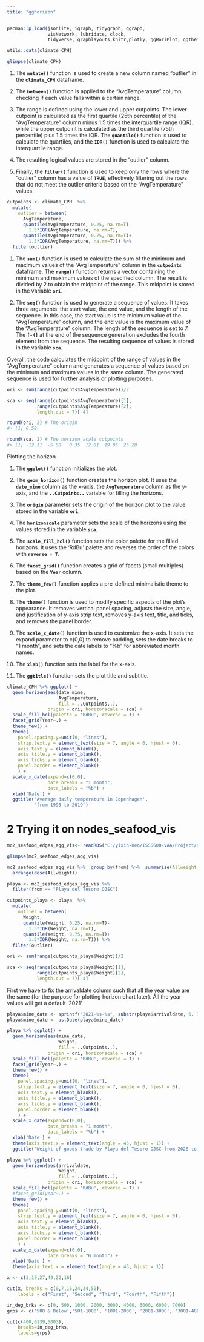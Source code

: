 ```yaml
---
title: "gghorizon"
---
```


```r
pacman::p_load(jsonlite, igraph, tidygraph, ggraph,
               visNetwork, lubridate, clock,
               tidyverse, graphlayouts,knitr,plotly, ggHoriPlot, ggthemes)
```

```r
utils::data(climate_CPH)
```

```r
glimpse(climate_CPH)
```

1.  The **`mutate()`** function is used to create a new column named "outlier" in the **`climate_CPH`** dataframe.

2.  The **`between()`** function is applied to the "AvgTemperature" column, checking if each value falls within a certain range.

3.  The range is defined using the lower and upper cutpoints. The lower cutpoint is calculated as the first quartile (25th percentile) of the "AvgTemperature" column minus 1.5 times the interquartile range (IQR), while the upper cutpoint is calculated as the third quartile (75th percentile) plus 1.5 times the IQR. The **`quantile()`** function is used to calculate the quartiles, and the **`IQR()`** function is used to calculate the interquartile range.

4.  The resulting logical values are stored in the "outlier" column.

5.  Finally, the **`filter()`** function is used to keep only the rows where the "outlier" column has a value of **`TRUE`**, effectively filtering out the rows that do not meet the outlier criteria based on the "AvgTemperature" values.

```r
cutpoints <- climate_CPH  %>% 
  mutate(
    outlier = between(
      AvgTemperature, 
      quantile(AvgTemperature, 0.25, na.rm=T)-
        1.5*IQR(AvgTemperature, na.rm=T),
      quantile(AvgTemperature, 0.75, na.rm=T)+
        1.5*IQR(AvgTemperature, na.rm=T))) %>% 
  filter(outlier)
```

1.  The **`sum()`** function is used to calculate the sum of the minimum and maximum values of the "AvgTemperature" column in the **`cutpoints`** dataframe. The **`range()`** function returns a vector containing the minimum and maximum values of the specified column. The result is divided by 2 to obtain the midpoint of the range. This midpoint is stored in the variable **`ori`**.

2.  The **`seq()`** function is used to generate a sequence of values. It takes three arguments: the start value, the end value, and the length of the sequence. In this case, the start value is the minimum value of the "AvgTemperature" column, and the end value is the maximum value of the "AvgTemperature" column. The length of the sequence is set to 7. The **`[-4]`** at the end of the sequence generation excludes the fourth element from the sequence. The resulting sequence of values is stored in the variable **`sca`**.

Overall, the code calculates the midpoint of the range of values in the "AvgTemperature" column and generates a sequence of values based on the minimum and maximum values in the same column. The generated sequence is used for further analysis or plotting purposes.

```r
ori <- sum(range(cutpoints$AvgTemperature))/2

sca <- seq(range(cutpoints$AvgTemperature)[1], 
           range(cutpoints$AvgTemperature)[2], 
           length.out = 7)[-4]
```

```r
round(ori, 2) # The origin
#> [1] 6.58

round(sca, 2) # The horizon scale cutpoints
#> [1] -12.11  -5.88   0.35  12.81  19.05  25.28
```

Plotting the horizon

1.  The **`ggplot()`** function initializes the plot.

2.  The **`geom_horizon()`** function creates the horizon plot. It uses the **`date_mine`** column as the x-axis, the **`AvgTemperature`** column as the y-axis, and the **`..Cutpoints..`** variable for filling the horizons.

3.  The **`origin`** parameter sets the origin of the horizon plot to the value stored in the variable **`ori`**.

4.  The **`horizonscale`** parameter sets the scale of the horizons using the values stored in the variable **`sca`**.

5.  The **`scale_fill_hcl()`** function sets the color palette for the filled horizons. It uses the 'RdBu' palette and reverses the order of the colors with **`reverse = T`**.

6.  The **`facet_grid()`** function creates a grid of facets (small multiples) based on the **`Year`** column.

7.  The **`theme_few()`** function applies a pre-defined minimalistic theme to the plot.

8.  The **`theme()`** function is used to modify specific aspects of the plot's appearance. It removes vertical panel spacing, adjusts the size, angle, and justification of y-axis strip text, removes y-axis text, title, and ticks, and removes the panel border.

9.  The **`scale_x_date()`** function is used to customize the x-axis. It sets the expand parameter to c(0,0) to remove padding, sets the date breaks to "1 month", and sets the date labels to "%b" for abbreviated month names.

10. The **`xlab()`** function sets the label for the x-axis.

11. The **`ggtitle()`** function sets the plot title and subtitle.

```r
climate_CPH %>% ggplot() +
  geom_horizon(aes(date_mine, 
                   AvgTemperature,
                   fill = ..Cutpoints..), 
               origin = ori, horizonscale = sca) +
  scale_fill_hcl(palette = 'RdBu', reverse = T) +
  facet_grid(Year~.) +
  theme_few() +
  theme(
    panel.spacing.y=unit(0, "lines"),
    strip.text.y = element_text(size = 7, angle = 0, hjust = 0),
    axis.text.y = element_blank(),
    axis.title.y = element_blank(),
    axis.ticks.y = element_blank(),
    panel.border = element_blank()
    ) +
  scale_x_date(expand=c(0,0), 
               date_breaks = "1 month", 
               date_labels = "%b") +
  xlab('Date') +
  ggtitle('Average daily temperature in Copenhagen', 
          'from 1995 to 2019')
```

# 2 Trying it on nodes_seafood_vis

```r
mc2_seafood_edges_agg_vis<- readRDS("C:/yixin-neo/ISSS608-VAA/Project/data/mc2_seafood_edges_agg_vis.rds")
```

```r
glimpse(mc2_seafood_edges_agg_vis)
```

```r
mc2_seafood_edges_agg_vis %>%  group_by(from) %>%  summarise(Allweight = sum(Weight)) %>%
  arrange(desc(Allweight))
```

```r
playa <- mc2_seafood_edges_agg_vis %>%
  filter(from == "Playa del Tesoro OJSC")
```

```r
cutpoints_playa <- playa  %>% 
  mutate(
    outlier = between(
      Weight, 
      quantile(Weight, 0.25, na.rm=T)-
        1.5*IQR(Weight, na.rm=T),
      quantile(Weight, 0.75, na.rm=T)+
        1.5*IQR(Weight, na.rm=T))) %>% 
  filter(outlier)
```

```r
ori <- sum(range(cutpoints_playa$Weight))/2

sca <- seq(range(cutpoints_playa$Weight)[1], 
           range(cutpoints_playa$Weight)[2], 
           length.out = 7)[-4]
```

First we have to fix the arrivaldate column such that all the year value are the same (for the purpose for plotting horizon chart later). All the year values will get a default '2021'

```r
playa$mine_date <- sprintf("2021-%s-%s", substr(playa$arrivaldate, 6, 7), substr(playa$arrivaldate, 9, 10))
playa$mine_date <- as.Date(playa$mine_date)
```

```r
playa %>% ggplot() +
  geom_horizon(aes(mine_date, 
                   Weight,
                   fill = ..Cutpoints..), 
               origin = ori, horizonscale = sca) +
  scale_fill_hcl(palette = 'RdBu', reverse = T) +
  facet_grid(year~.) +
  theme_few() +
  theme(
    panel.spacing.y=unit(0, "lines"),
    strip.text.y = element_text(size = 7, angle = 0, hjust = 0),
    axis.text.y = element_blank(),
    axis.title.y = element_blank(),
    axis.ticks.y = element_blank(),
    panel.border = element_blank()
    ) +
  scale_x_date(expand=c(0,0), 
               date_breaks = "1 month", 
               date_labels = "%b") +
  xlab('Date') +
  theme(axis.text.x = element_text(angle = 45, hjust = 1)) +
  ggtitle('Weight of goods trade by Playa del Tesoro OJSC from 2028 to 2034')
```

```r
playa %>% ggplot() +
  geom_horizon(aes(arrivaldate, 
                   Weight,
                   fill = ..Cutpoints..), 
               origin = ori, horizonscale = sca) +
  scale_fill_hcl(palette = 'RdBu', reverse = T) +
  #facet_grid(year~.) +
  theme_few() +
  theme(
    panel.spacing.y=unit(0, "lines"),
    strip.text.y = element_text(size = 7, angle = 0, hjust = 0),
    axis.text.y = element_blank(),
    axis.title.y = element_blank(),
    axis.ticks.y = element_blank(),
    panel.border = element_blank()
    ) +
  scale_x_date(expand=c(0,0), 
               date_breaks = "6 month") +
  xlab('Date') +
  theme(axis.text.x = element_text(angle = 45, hjust = 1))
```

```r
x <- c(3,19,27,49,22,16)

cut(x, breaks = c(0,7,15,24,34,50),
    labels = c("First", "Second", "Third", "Fourth", "Fifth"))
```

```r
in_deg_brks <- c(0, 500, 1000, 2000, 3000, 4000, 5000, 6000, 7000)
grps <- c('500 & Below','501-1000', '1001-2000', '2001-3000', '3001-4000', '4001-5000', '5001-6000', '6001-6132')

cut(c(400,6139,5003),
    breaks=in_deg_brks,
    labels=grps)
```

